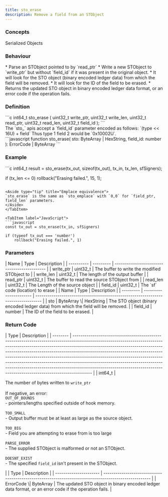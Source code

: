 ```yaml
---
title: sto_erase
description: Remove a field from an STObject
---
```


### Concepts

<LinkButton href="/docs/hooks/concepts/serialized-objects">Serialized Objects</LinkButton>

### Behaviour

<Tabs>
<TabItem label="C">
* Parse an STObject pointed to by `read_ptr`
* Write a new STObject to `write_ptr` but without `field_id` if it was present in the original object.
</TabItem>

<TabItem label="JavaScript">
* It will look for the STO object (binary encoded ledger data) from which the field will be removed.
* It will look for the ID of the field to be erased.
* Returns the updated STO object in binary encoded ledger data format, or an error code if the operation fails.
</TabItem>
</Tabs>

### Definition

<Tabs>
<TabItem label="C">
```c
int64_t sto_erase (
    uint32_t write_ptr,
    uint32_t write_len,
    uint32_t read_ptr,
    uint32_t read_len,
    uint32_t field_id
);
```

<Aside type="caution" title="Field ID encoding">
The `sto_` apis accept a `field_id` parameter encoded as follows: `(type << 16U) + field`
Thus type 1 field 2 would be `0x10002U`.
</Aside>
</TabItem>

<TabItem label="JavaScript">
```javascript
function sto_erase(
    sto: ByteArray | HexString,
    field_id: number
  ): ErrorCode | ByteArray
```
</TabItem>
</Tabs>



### Example

<Tabs>
<TabItem label="C">
```c
int64_t result = 
  sto_erase(tx_out, sizeof(tx_out),
            tx_in, tx_len, sfSigners);

if (tx_len <= 0)
    rollback("Erasing failed.", 15, 1);
```

<Aside type="tip" title="Emplace equivalence">
`sto_erase` is the same as `sto_emplace` with `0,0` for `field_ptr, field_len` parameters.
</Aside>
</TabItem>

<TabItem label="JavaScript">
```javascript
const tx_out = sto_erase(tx_in, sfSigners)

if (typeof tx_out === 'number')
    rollback("Erasing failed.", 1)
```
</TabItem>
</Tabs>

### Parameters

<Tabs>
<TabItem label="C">
| Name       | Type      | Description                                  |
| ---------- | --------- | -------------------------------------------- |
| write_ptr | uint32_t | The buffer to write the modified STObject to |
| write_len | uint32_t | The length of the output buffer              |
| read_ptr  | uint32_t | The buffer to read the source STObject from  |
| read_len  | uint32_t | The Length of the source object              |
| field_id  | uint32_t | The `sf` code (location) to erase            |


</TabItem>

<TabItem label="JavaScript">
| Name      | Type                   | Description                                                                       |
| --------- | ---------------------- | --------------------------------------------------------------------------------- |
| sto       | ByteArray \| HexString | The STO object (binary encoded ledger data) from which the field will be removed. |
| field_id | number                 | The ID of the field to be erased.                                                 |
</TabItem>
</Tabs>



### Return Code

<Tabs>
<TabItem label="C">
| Type     | Description                                                                                                                                                                                                                                                                                                                                                                                                                                                                                                                                                                 |
| -------- | --------------------------------------------------------------------------------------------------------------------------------------------------------------------------------------------------------------------------------------------------------------------------------------------------------------------------------------------------------------------------------------------------------------------------------------------------------------------------------------------------------------------------------------------------------------------------- |
| int64_t | <p>The number of bytes written to <code>write_ptr</code><br /><br />If negative, an error:<br /><code>OUT_OF_BOUNDS</code><br />- pointers/lengths specified outside of hook memory.<br /><br /><code>TOO_SMALL</code><br />- Output buffer must be at least as large as the source object.<br /><br /><code>TOO_BIG</code><br />- Field you are attempting to erase from is too large<br /><br /><code>PARSE_ERROR</code><br />- The supplied STObject is malformed or not an STObject.<br /><br /><code>DOESNT_EXIST</code><br />- The specified <code>field_id</code> isn't present in the STObject.</p> |


</TabItem>

<TabItem label="JavaScript">
| Type                   | Description                                                                                           |
| ---------------------- | ----------------------------------------------------------------------------------------------------- |
| ErrorCode \| ByteArray | The updated STO object in binary encoded ledger data format, or an error code if the operation fails. |
</TabItem>
</Tabs>


